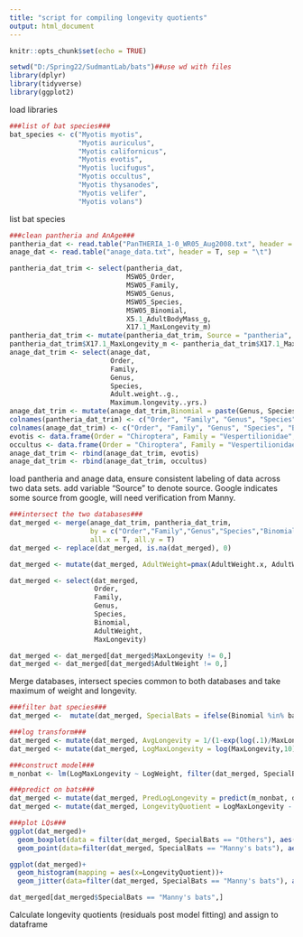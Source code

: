 ---
title: "script for compiling longevity quotients"
output: html_document
---

```{r setup, include=FALSE}
knitr::opts_chunk$set(echo = TRUE)
```

```{r}
setwd("D:/Spring22/SudmantLab/bats")##use wd with files
library(dplyr)
library(tidyverse)
library(ggplot2)
```
load libraries

```{r}

###list of bat species###
bat_species <- c("Myotis myotis",
                 "Myotis auriculus",
                 "Myotis californicus",
                 "Myotis evotis",
                 "Myotis lucifugus",
                 "Myotis occultus",
                 "Myotis thysanodes",
                 "Myotis velifer",
                 "Myotis volans")
```
list bat species

```{r}
###clean pantheria and AnAge###
pantheria_dat <- read.table("PanTHERIA_1-0_WR05_Aug2008.txt", header = T, sep="\t")
anage_dat <- read.table("anage_data.txt", header = T, sep = "\t")

pantheria_dat_trim <- select(pantheria_dat, 
                             MSW05_Order, 
                             MSW05_Family, 
                             MSW05_Genus, 
                             MSW05_Species,
                             MSW05_Binomial,
                             X5.1_AdultBodyMass_g,
                             X17.1_MaxLongevity_m)
pantheria_dat_trim <- mutate(pantheria_dat_trim, Source = "pantheria",.after = MSW05_Binomial)
pantheria_dat_trim$X17.1_MaxLongevity_m <- pantheria_dat_trim$X17.1_MaxLongevity_m/12
anage_dat_trim <- select(anage_dat,
                         Order,
                         Family,
                         Genus,
                         Species,
                         Adult.weight..g.,
                         Maximum.longevity..yrs.)
anage_dat_trim <- mutate(anage_dat_trim,Binomial = paste(Genus, Species, sep=" "), .after = Species, Source = "anage" )
colnames(pantheria_dat_trim) <- c("Order", "Family", "Genus", "Species", "Binomial","Source","AdultWeight", "MaxLongevity")
colnames(anage_dat_trim) <- c("Order", "Family", "Genus", "Species", "Binomial", "Source", "AdultWeight", "MaxLongevity")
evotis <- data.frame(Order = "Chiroptera", Family = "Vespertilionidae", Genus = "Myotis", Species = "evotis", Binomial = "Myotis evotis", AdultWeight = 7.4, MaxLongevity = 22, Source = "google")
occultus <- data.frame(Order = "Chiroptera", Family = "Vespertilionidae", Genus = "Myotis", Species = "occultus", Binomial = "Myotis occultus", AdultWeight = 9, MaxLongevity = 31, Source = "google")
anage_dat_trim <- rbind(anage_dat_trim, evotis)
anage_dat_trim <- rbind(anage_dat_trim, occultus)
```
load pantheria and anage data, ensure consistent labeling of data across two data sets. add variable "Source" to denote source. Google indicates some source from google, will need verification from Manny.

```{r}

###intersect the two databases###
dat_merged <- merge(anage_dat_trim, pantheria_dat_trim, 
                    by = c("Order","Family","Genus","Species","Binomial"), 
                    all.x = T, all.y = T)
dat_merged <- replace(dat_merged, is.na(dat_merged), 0)

dat_merged <- mutate(dat_merged, AdultWeight=pmax(AdultWeight.x, AdultWeight.y), MaxLongevity = pmax(MaxLongevity.x, MaxLongevity.y))

dat_merged <- select(dat_merged,
                     Order,
                     Family,
                     Genus,
                     Species,
                     Binomial,
                     AdultWeight,
                     MaxLongevity)

dat_merged <- dat_merged[dat_merged$MaxLongevity != 0,]
dat_merged <- dat_merged[dat_merged$AdultWeight != 0,]
```
Merge databases, intersect species common to both databases and take maximum of weight and longevity.

```{r}
###filter bat species###
dat_merged <-  mutate(dat_merged, SpecialBats = ifelse(Binomial %in% bat_species, "Manny's bats", "Others"))

###log transform###
dat_merged <- mutate(dat_merged, AvgLongevity = 1/(1-exp(log(.1)/MaxLongevity))) 
dat_merged <- mutate(dat_merged, LogMaxLongevity = log(MaxLongevity,10), LogWeight = log(AdultWeight, 10))

###construct model###
m_nonbat <- lm(LogMaxLongevity ~ LogWeight, filter(dat_merged, SpecialBats == "Others"))

###predict on bats###
dat_merged <- mutate(dat_merged, PredLogLongevity = predict(m_nonbat, dat_merged))
dat_merged <- mutate(dat_merged, LongevityQuotient = LogMaxLongevity - PredLogLongevity)

###plot LQs###
ggplot(dat_merged)+
  geom_boxplot(data = filter(dat_merged, SpecialBats == "Others"), aes(y=LongevityQuotient))+
  geom_point(data=filter(dat_merged, SpecialBats == "Manny's bats"), aes(x=0,y=LongevityQuotient), size = 5, color = "red")

ggplot(dat_merged)+
  geom_histogram(mapping = aes(x=LongevityQuotient))+
  geom_jitter(data=filter(dat_merged, SpecialBats == "Manny's bats"), aes(x=LongevityQuotient, y = 0), size =2, color = "red")

dat_merged[dat_merged$SpecialBats == "Manny's bats",]
```
Calculate longevity quotients (residuals post model fitting) and assign to dataframe